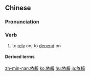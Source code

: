 {{also|依赖}}
==Chinese==
{{zh-forms|s=依赖}}

===Pronunciation===
{{zh-pron
|m=yīlài
|c=ji1 laai6
|mn=xm,qz,twv:i-lāi/zz,tw:i-nāi
|cat=v
}}

===Verb===
{{zh-verb}}

# to [[rely]] on; to [[depend]] on

====Derived terms====
{{zh-der|依賴性}}

{{zh-cat|Advanced}}

[[zh-min-nan:依賴]]
[[ko:依賴]]
[[hu:依賴]]
[[ja:依賴]]